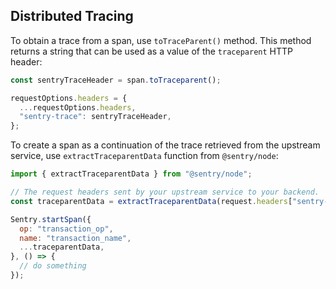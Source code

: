 ## Distributed Tracing

To obtain a trace from a span, use `toTraceParent()` method. This method returns a string that can be used as a value of the `traceparent` HTTP header:

```javascript
const sentryTraceHeader = span.toTraceparent();

requestOptions.headers = {
  ...requestOptions.headers,
  "sentry-trace": sentryTraceHeader,
};
```

To create a span as a continuation of the trace retrieved from the upstream service, use `extractTraceparentData` function from `@sentry/node`:

```javascript
import { extractTraceparentData } from "@sentry/node";

// The request headers sent by your upstream service to your backend.
const traceparentData = extractTraceparentData(request.headers["sentry-trace"]);

Sentry.startSpan({
  op: "transaction_op",
  name: "transaction_name",
  ...traceparentData,
}, () => {
  // do something
});
```
